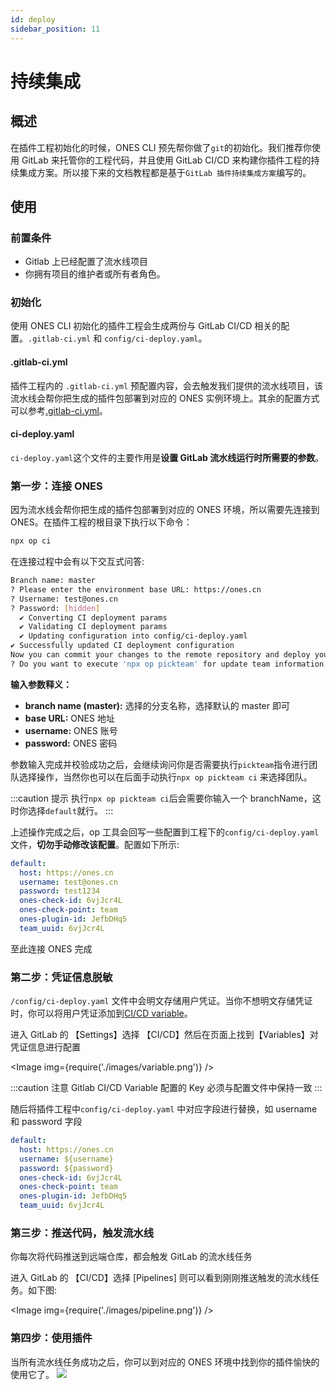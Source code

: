 ```yaml
---
id: deploy
sidebar_position: 11
---
```



# 持续集成

## 概述

在插件工程初始化的时候，ONES CLI 预先帮你做了`git`的初始化。我们推荐你使用 GitLab 来托管你的工程代码，并且使用 GitLab CI/CD 来构建你插件工程的持续集成方案。所以接下来的文档教程都是基于`GitLab 插件持续集成方案`编写的。

## 使用

### 前置条件

- Gitlab 上已经配置了流水线项目
- 你拥有项目的维护者或所有者角色。

### 初始化

使用 ONES CLI 初始化的插件工程会生成两份与 GitLab CI/CD 相关的配置。`.gitlab-ci.yml` 和 `config/ci-deploy.yaml`。

#### .gitlab-ci.yml

插件工程内的 `.gitlab-ci.yml` 预配置内容，会去触发我们提供的流水线项目，该流水线会帮你把生成的插件包部署到对应的 ONES 实例环境上。其余的配置方式可以参考[.gitlab-ci.yml](https://docs.gitlab.cn/jh/ci/yaml/gitlab_ci_yaml.html)。

#### ci-deploy.yaml

`ci-deploy.yaml`这个文件的主要作用是**设置 GitLab 流水线运行时所需要的参数**。

### 第一步：连接 ONES

因为流水线会帮你把生成的插件包部署到对应的 ONES 环境，所以需要先连接到 ONES。在插件工程的根目录下执行以下命令：

```bash
npx op ci
```

在连接过程中会有以下交互式问答:

```bash
Branch name: master
? Please enter the environment base URL: https://ones.cn
? Username: test@ones.cn
? Password: [hidden]
  ✔ Converting CI deployment params
  ✔ Validating CI deployment params
  ✔ Updating configuration into config/ci-deploy.yaml
✔ Successfully updated CI deployment configuration
Now you can commit your changes to the remote repository and deploy your project
? Do you want to execute 'npx op pickteam' for update team information into config file? (Y/n)
```

**输入参数释义：**

- **branch name (master):** 选择的分支名称，选择默认的 master 即可
- **base URL:** ONES 地址
- **username:** ONES 账号
- **password:** ONES 密码

参数输入完成并校验成功之后，会继续询问你是否需要执行`pickteam`指令进行团队选择操作，当然你也可以在后面手动执行`npx op pickteam ci` 来选择团队。

:::caution 提示
执行`npx op pickteam ci`后会需要你输入一个 branchName，这时你选择`default`就行。
:::

上述操作完成之后，op 工具会回写一些配置到工程下的`config/ci-deploy.yaml` 文件，**切勿手动修改该配置**。配置如下所示:

```yaml title="ci-deploy.yaml"
default:
  host: https://ones.cn
  username: test@ones.cn
  password: test1234
  ones-check-id: 6vjJcr4L
  ones-check-point: team
  ones-plugin-id: JefbDHq5
  team_uuid: 6vjJcr4L
```

至此连接 ONES 完成

### 第二步：凭证信息脱敏

`/config/ci-deploy.yaml` 文件中会明文存储用户凭证。当你不想明文存储凭证时，你可以将用户凭证添加到[CI/CD variable](https://gitlab.plugins.myones.net/help/ci/variables/index.md#add-a-cicd-variable-to-a-project)。

进入 GitLab 的 【Settings】选择 【CI/CD】然后在页面上找到【Variables】对凭证信息进行配置

<Image img={require('./images/variable.png')} />

:::caution 注意
Gitlab CI/CD Variable 配置的 Key 必须与配置文件中保持一致
:::

随后将插件工程中`config/ci-deploy.yaml` 中对应字段进行替换，如 username 和 password 字段

```yaml title="ci-deploy.yaml"
default:
  host: https://ones.cn
  username: ${username}
  password: ${password}
  ones-check-id: 6vjJcr4L
  ones-check-point: team
  ones-plugin-id: JefbDHq5
  team_uuid: 6vjJcr4L
```

### 第三步：推送代码，触发流水线

你每次将代码推送到远端仓库，都会触发 GitLab 的流水线任务

进入 GitLab 的 【CI/CD】选择 [Pipelines] 则可以看到刚刚推送触发的流水线任务。如下图:

<Image img={require('./images/pipeline.png')} />

### 第四步：使用插件

当所有流水线任务成功之后，你可以到对应的 ONES 环境中找到你的插件愉快的使用它了。
![](./images/ci-plugin-zh.png)
